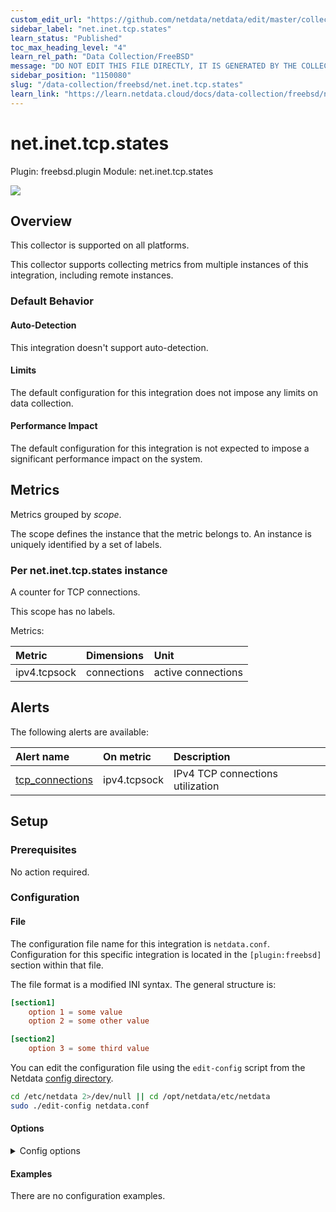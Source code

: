 ```yaml
---
custom_edit_url: "https://github.com/netdata/netdata/edit/master/collectors/freebsd.plugin/metadata.yaml"
sidebar_label: "net.inet.tcp.states"
learn_status: "Published"
toc_max_heading_level: "4"
learn_rel_path: "Data Collection/FreeBSD"
message: "DO NOT EDIT THIS FILE DIRECTLY, IT IS GENERATED BY THE COLLECTOR'S metadata.yaml FILE"
sidebar_position: "1150080"
slug: "/data-collection/freebsd/net.inet.tcp.states"
learn_link: "https://learn.netdata.cloud/docs/data-collection/freebsd/net.inet.tcp.states"
---
```



# net.inet.tcp.states

Plugin: freebsd.plugin
Module: net.inet.tcp.states

<img src="https://img.shields.io/badge/maintained%20by-Netdata-%2300ab44" />

## Overview





This collector is supported on all platforms.

This collector supports collecting metrics from multiple instances of this integration, including remote instances.


### Default Behavior

#### Auto-Detection

This integration doesn't support auto-detection.

#### Limits

The default configuration for this integration does not impose any limits on data collection.

#### Performance Impact

The default configuration for this integration is not expected to impose a significant performance impact on the system.


## Metrics

Metrics grouped by *scope*.

The scope defines the instance that the metric belongs to. An instance is uniquely identified by a set of labels.



### Per net.inet.tcp.states instance

A counter for TCP connections.

This scope has no labels.

Metrics:

| Metric | Dimensions | Unit |
|:------|:----------|:----|
| ipv4.tcpsock | connections | active connections |



## Alerts


The following alerts are available:

| Alert name  | On metric | Description |
|:------------|:----------|:------------|
| [ tcp_connections ](https://github.com/netdata/netdata/blob/master/health/health.d/tcp_conn.conf) | ipv4.tcpsock | IPv4 TCP connections utilization |


## Setup

### Prerequisites

No action required.

### Configuration

#### File

The configuration file name for this integration is `netdata.conf`.
Configuration for this specific integration is located in the `[plugin:freebsd]` section within that file.

The file format is a modified INI syntax. The general structure is:

```toml
[section1]
    option 1 = some value
    option 2 = some other value

[section2]
    option 3 = some third value
```
You can edit the configuration file using the `edit-config` script from the
Netdata [config directory](/docs/configuring/configuration#the-netdata-config-directory).

```bash
cd /etc/netdata 2>/dev/null || cd /opt/netdata/etc/netdata
sudo ./edit-config netdata.conf
```
#### Options



<details><summary>Config options</summary>

| Name | Description | Default | Required |
|:----|:-----------|:-------|:--------:|
| net.inet.tcp.states | Enable or disable TCP state metric. |  | False |

</details>

#### Examples
There are no configuration examples.


